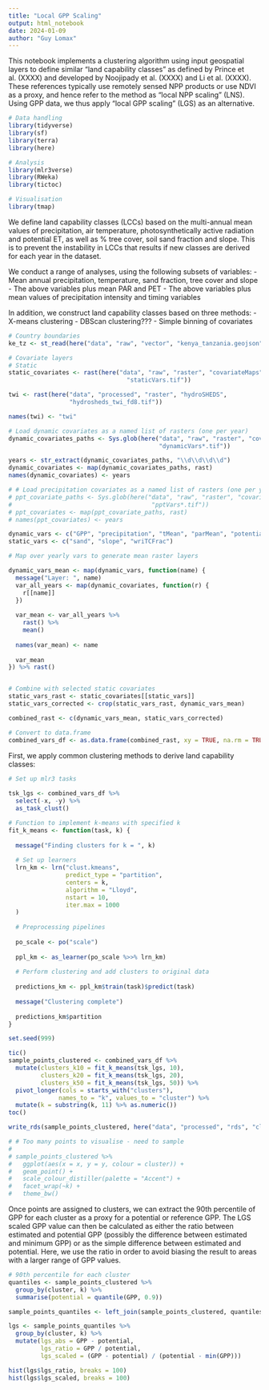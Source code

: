 ```yaml
---
title: "Local GPP Scaling"
output: html_notebook
date: 2024-01-09
author: "Guy Lomax"
---
```


This notebook implements a clustering algorithm using input geospatial layers
to define similar "land capability classes" as defined by Prince et al. (XXXX)
and developed by Noojipady et al. (XXXX) and Li et al. (XXXX). These references
typically use remotely sensed NPP products or use NDVI as a proxy, and hence
refer to the method as "local NPP scaling" (LNS). Using GPP data, we thus
apply "local GPP scaling" (LGS) as an alternative.


``` r

# Data handling
library(tidyverse)
library(sf)
library(terra)
library(here)

# Analysis
library(mlr3verse)
library(RWeka)
library(tictoc)

# Visualisation
library(tmap)

```


We define land capability classes (LCCs) based on the multi-annual mean values of
precipitation, air temperature, photosynthetically active radiation and potential ET,
as well as % tree cover, soil sand fraction and slope. This is to prevent the instability
in LCCs that results if new classes are derived for each year in the dataset.

We conduct a range of analyses, using the following subsets of variables:
- Mean annual precipitation, temperature, sand fraction, tree cover and slope
- The above variables plus mean PAR and PET
- The above variables plus mean values of precipitation intensity and timing variables

In addition, we construct land capability classes based on three methods:
- X-means clustering
- DBScan clustering???
- Simple binning of covariates

```r

# Country boundaries
ke_tz <- st_read(here("data", "raw", "vector", "kenya_tanzania.geojson"))

# Covariate layers
# Static
static_covariates <- rast(here("data", "raw", "raster", "covariateMaps",
                                 "staticVars.tif"))

twi <- rast(here("data", "processed", "raster", "hydroSHEDS",
                 "hydrosheds_twi_fd8.tif"))

names(twi) <- "twi"

# Load dynamic covariates as a named list of rasters (one per year)
dynamic_covariates_paths <- Sys.glob(here("data", "raw", "raster", "covariateMaps",
                                          "dynamicVars*.tif"))

years <- str_extract(dynamic_covariates_paths, "\\d\\d\\d\\d")
dynamic_covariates <- map(dynamic_covariates_paths, rast)
names(dynamic_covariates) <- years

# # Load precipitation covariates as a named list of rasters (one per year)
# ppt_covariate_paths <- Sys.glob(here("data", "raw", "raster", "covariateMaps",
#                                       "pptVars*.tif"))
# ppt_covariates <- map(ppt_covariate_paths, rast)
# names(ppt_covariates) <- years

```

``` r

dynamic_vars <- c("GPP", "precipitation", "tMean", "parMean", "potentialET")
static_vars <- c("sand", "slope", "wriTCFrac")

# Map over yearly vars to generate mean raster layers

dynamic_vars_mean <- map(dynamic_vars, function(name) {
  message("Layer: ", name)
  var_all_years <- map(dynamic_covariates, function(r) {
    r[[name]]
  })
  
  var_mean <- var_all_years %>%
    rast() %>%
    mean()
  
  names(var_mean) <- name
  
  var_mean
}) %>% rast()


# Combine with selected static covariates
static_vars_rast <- static_covariates[[static_vars]]
static_vars_corrected <- crop(static_vars_rast, dynamic_vars_mean)

combined_rast <- c(dynamic_vars_mean, static_vars_corrected)

# Convert to data.frame
combined_vars_df <- as.data.frame(combined_rast, xy = TRUE, na.rm = TRUE)

```


First, we apply common clustering methods to derive land capability classes:


``` r

# Set up mlr3 tasks
  
tsk_lgs <- combined_vars_df %>%
  select(-x, -y) %>%
  as_task_clust()

# Function to implement k-means with specified k
fit_k_means <- function(task, k) {
  
  message("Finding clusters for k = ", k)
  
  # Set up learners
  lrn_km <- lrn("clust.kmeans",
                predict_type = "partition",
                centers = k,
                algorithm = "Lloyd",
                nstart = 10,
                iter.max = 1000
  )
  
  # Preprocessing pipelines
  
  po_scale <- po("scale")
  
  ppl_km <- as_learner(po_scale %>>% lrn_km)
  
  # Perform clustering and add clusters to original data
  
  predictions_km <- ppl_km$train(task)$predict(task)
  
  message("Clustering complete")
  
  predictions_km$partition
}

set.seed(999)

tic()
sample_points_clustered <- combined_vars_df %>%
  mutate(clusters_k10 = fit_k_means(tsk_lgs, 10),
         clusters_k20 = fit_k_means(tsk_lgs, 20),
         clusters_k50 = fit_k_means(tsk_lgs, 50)) %>%
  pivot_longer(cols = starts_with("clusters"),
              names_to = "k", values_to = "cluster") %>%
  mutate(k = substring(k, 11) %>% as.numeric())
toc()

write_rds(sample_points_clustered, here("data", "processed", "rds", "clusters.rds"))

```


``` r

# # Too many points to visualise - need to sample
# 
# sample_points_clustered %>%
#   ggplot(aes(x = x, y = y, colour = cluster)) +
#   geom_point() +
#   scale_colour_distiller(palette = "Accent") +
#   facet_wrap(~k) +
#   theme_bw()


```


Once points are assigned to clusters, we can extract the 90th percentile of GPP
for each cluster as a proxy for a potential or reference GPP. The LGS scaled
GPP value can then be calculated as either the ratio between estimated and
potential GPP (possibly the difference between estimated and minimum GPP) or as
the simple difference between estimated and potential. Here, we use the ratio
in order to avoid biasing the result to areas with a larger range of GPP values.

```r

# 90th percentile for each cluster
quantiles <- sample_points_clustered %>%
  group_by(cluster, k) %>%
  summarise(potential = quantile(GPP, 0.9))

sample_points_quantiles <- left_join(sample_points_clustered, quantiles)

lgs <- sample_points_quantiles %>%
  group_by(cluster, k) %>%
  mutate(lgs_abs = GPP - potential,
         lgs_ratio = GPP / potential,
         lgs_scaled = (GPP - potential) / (potential - min(GPP)))

hist(lgs$lgs_ratio, breaks = 100)
hist(lgs$lgs_scaled, breaks = 100)

```

